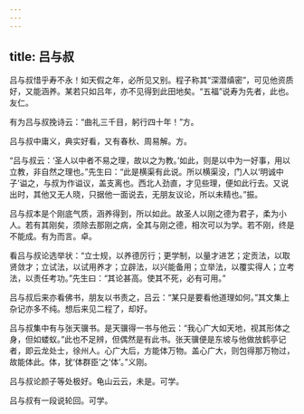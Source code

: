 ```yaml
---
---
---
```

title: 吕与叔
---







吕与叔惜乎寿不永！如天假之年，必所见又别。程子称其“深潜缜密”，可见他资质好，又能涵养。某若只如吕年，亦不见得到此田地矣。“五福”说寿为先者，此也。友仁。

有为吕与叔挽诗云：“曲礼三千目，躬行四十年！”方。

吕与叔中庸义，典实好看，又有春秋、周易解。方。

“吕与叔云：‘圣人以中者不易之理，故以之为教。’如此，则是以中为一好事，用以立教，非自然之理也。”先生曰：“此是横渠有此说。所以横渠没，门人以‘明诚中子’谥之，与叔为作谥议，盖支离也。西北人劲直，才见些理，便如此行去。又说出时，其他又无人晓，只据他一面说去，无朋友议论，所以未精也。”振。

吕与叔本是个刚底气质，涵养得到，所以如此。故圣人以刚之德为君子，柔为小人。若有其刚矣，须除去那刚之病，全其与刚之德，相次可以为学。若不刚，终是不能成。有为而言。卓。

看吕与叔论选举状：“立士规，以养德厉行；更学制，以量才进艺；定贡法，以取贤敛才；立试法，以试用养才；立辟法，以兴能备用；立举法，以覆实得人；立考法，以责任考功。”先生曰：“其论甚高。使其不死，必有可用。”

吕与叔后来亦看佛书，朋友以书责之，吕云：“某只是要看他道理如何。”其文集上杂记亦多不纯。想后来见二程了，却好。

吕与叔集中有与张天骥书。是天骥得一书与他云：“我心广大如天地，视其形体之身，但如蝼蚁。”此也不足辨，但偶然是有此书。张天骥便是东坡与他做放鹤亭记者，即云龙处士，徐州人。心广大后，方能体万物。盖心广大，则包得那万物过，故能体此。体，犹‘体群臣’之‘体’。”义刚。

吕与叔论颜子等处极好。龟山云云，未是。可学。

吕与叔有一段说轮回。可学。